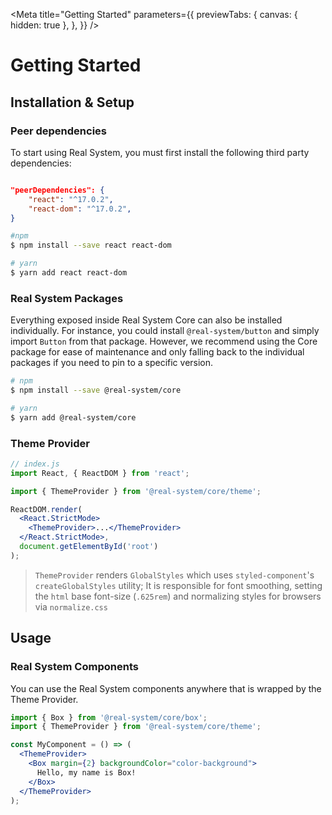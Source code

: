 
<Meta
  title="Getting Started"
  parameters={{
    previewTabs: {
      canvas: { hidden: true },
    },
  }}
/>

# Getting Started

## Installation & Setup

### Peer dependencies

To start using Real System, you must first install the following third party dependencies:

```json copy=false

"peerDependencies": {
    "react": "^17.0.2",
    "react-dom": "^17.0.2",
}
```

```bash
#npm
$ npm install --save react react-dom

# yarn
$ yarn add react react-dom
```

### Real System Packages

Everything exposed inside Real System Core can also be installed individually. For instance, you could install `@real-system/button` and simply import `Button` from that package. However, we recommend using the Core package for ease of maintenance and only falling back to the individual packages if you need to pin to a specific version.

```bash
# npm
$ npm install --save @real-system/core

# yarn
$ yarn add @real-system/core
```

### Theme Provider

```jsx
// index.js
import React, { ReactDOM } from 'react';

import { ThemeProvider } from '@real-system/core/theme';

ReactDOM.render(
  <React.StrictMode>
    <ThemeProvider>...</ThemeProvider>
  </React.StrictMode>,
  document.getElementById('root')
);
```

> `ThemeProvider` renders `GlobalStyles` which uses `styled-component`'s `createGlobalStyles` utility; It is responsible for font smoothing, setting the `html` base font-size (`.625rem`) and normalizing styles for browsers via `normalize.css`

## Usage

### Real System Components

You can use the Real System components anywhere that is wrapped by the Theme Provider.

```jsx
import { Box } from '@real-system/core/box';
import { ThemeProvider } from '@real-system/core/theme';

const MyComponent = () => (
  <ThemeProvider>
    <Box margin={2} backgroundColor="color-background">
      Hello, my name is Box!
    </Box>
  </ThemeProvider>
);
```
